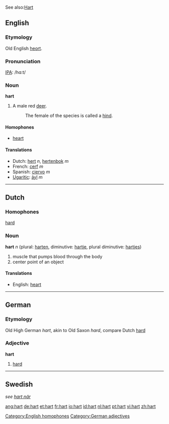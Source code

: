 See also:[[Hart]]

==English==
===Etymology===
Old English [[heort]].

===Pronunciation===
[[IPA]]: /hɑ:t/

===Noun===
'''hart'''

# A male red [[deer]].
#: The female of the species is called a [[hind]].

====Homophones====
*[[heart]]
[[Category:English homophones]]

====Translations====
*Dutch: [[hert]] ''n'', [[hertenbok]] ''m''
*French: [[cerf]] ''m''
*Spanish: [[ciervo]] ''m''
*[[Ugaritic]]: [[ảyl]] ''m''

----
==Dutch==
===Homophones===
[[hard]]
===Noun===

'''hart''' ''n'' (plural: [[harten]], diminutive: [[hartje]], plural diminutive: [[hartjes]])

#muscle that pumps blood through the body
#center point of an object

====Translations====
*English: [[heart]]

----

==German==
===Etymology===
Old High German ''hart'', akin to Old Saxon ''hard'', compare Dutch [[hard]]
===Adjective===
'''hart'''

# [[hard]]

[[Category:German adjectives]]

----
==Swedish==
''see [[hart när]]''

[[ang:hart]]
[[de:hart]]
[[et:hart]]
[[fr:hart]]
[[io:hart]]
[[id:hart]]
[[nl:hart]]
[[pt:hart]]
[[vi:hart]]
[[zh:hart]]